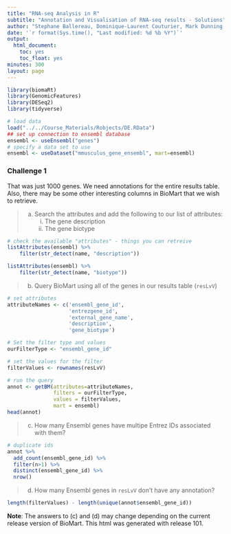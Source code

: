 ```yaml
---
title: "RNA-seq Analysis in R"
subtitle: "Annotation and Visualisation of RNA-seq results - Solutions"
author: "Stephane Ballereau, Dominique-Laurent Couturier, Mark Dunning, Abbi Edwards, Ashley Sawle"
date: '`r format(Sys.time(), "Last modified: %d %b %Y")`'
output:
  html_document:
    toc: yes
    toc_float: yes
minutes: 300
layout: page
---
```


```r
library(biomaRt)
library(GenomicFeatures)
library(DESeq2)
library(tidyverse)
```

```r
# load data
load("../../Course_Materials/Robjects/DE.RData")
## set up connection to ensembl database
ensembl <- useEnsembl("genes")
# specify a data set to use
ensembl <- useDataset("mmusculus_gene_ensembl", mart=ensembl)
```

### Challenge 1

That was just 1000 genes. We need annotations for the entire results table.
Also, there may be some other interesting columns in BioMart that we wish to
retrieve.  

> (a) Search the attributes and add the following to our list of attributes:  
>       (i) The gene description   
>       (ii) The gene biotype    

```r
# check the available "attributes" - things you can retreive
listAttributes(ensembl) %>%
    filter(str_detect(name, "description"))

listAttributes(ensembl) %>%
    filter(str_detect(name, "biotype"))
```


> (b) Query BioMart using all of the genes in our results table (`resLvV`)

```r
# set attributes
attributeNames <- c('ensembl_gene_id',
                    'entrezgene_id',
                    'external_gene_name',
                    'description',
                    'gene_biotype')

# Set the filter type and values
ourFilterType <- "ensembl_gene_id"

# set the values for the filter
filterValues <- rownames(resLvV)

# run the query
annot <- getBM(attributes=attributeNames,
               filters = ourFilterType,
               values = filterValues,
               mart = ensembl)
head(annot)
```
> (c) How many Ensembl genes have multipe Entrez IDs associated with them?  

```r
# duplicate ids
annot %>%
  add_count(ensembl_gene_id) %>% 
  filter(n>1) %>% 
  distinct(ensembl_gene_id) %>% 
  nrow()
```

> (d) How many Ensembl genes in `resLvV` don't have any annotation?

```r
length(filterValues) - length(unique(annot$ensembl_gene_id))
```

**Note**: The answers to (c) and (d) may change depending on the current release
version of BioMart. This html was generated with release 101.